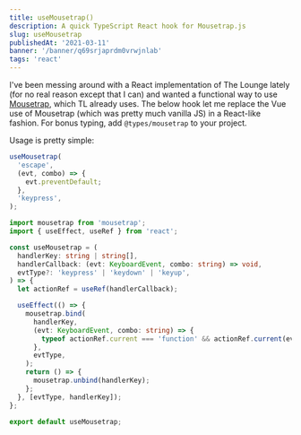 ```yaml
---
title: useMousetrap()
description: A quick TypeScript React hook for Mousetrap.js
slug: useMousetrap
publishedAt: '2021-03-11'
banner: '/banner/q69srjaprdm0vrwjnlab'
tags: 'react'
---
```


I've been messing around with a React implementation of The Lounge lately (for no real reason except that I can) and wanted a functional way to use [Mousetrap](https://craig.is/killing/mice), which TL already uses. The below hook let me replace the Vue use of Mousetrap (which was pretty much vanilla JS) in a React-like fashion. For bonus typing, add `@types/mousetrap` to your project.

Usage is pretty simple:

```ts
useMousetrap(
  'escape',
  (evt, combo) => {
    evt.preventDefault;
  },
  'keypress',
);
```

```ts
import mousetrap from 'mousetrap';
import { useEffect, useRef } from 'react';

const useMousetrap = (
  handlerKey: string | string[],
  handlerCallback: (evt: KeyboardEvent, combo: string) => void,
  evtType?: 'keypress' | 'keydown' | 'keyup',
) => {
  let actionRef = useRef(handlerCallback);

  useEffect(() => {
    mousetrap.bind(
      handlerKey,
      (evt: KeyboardEvent, combo: string) => {
        typeof actionRef.current === 'function' && actionRef.current(evt, combo);
      },
      evtType,
    );
    return () => {
      mousetrap.unbind(handlerKey);
    };
  }, [evtType, handlerKey]);
};

export default useMousetrap;
```

